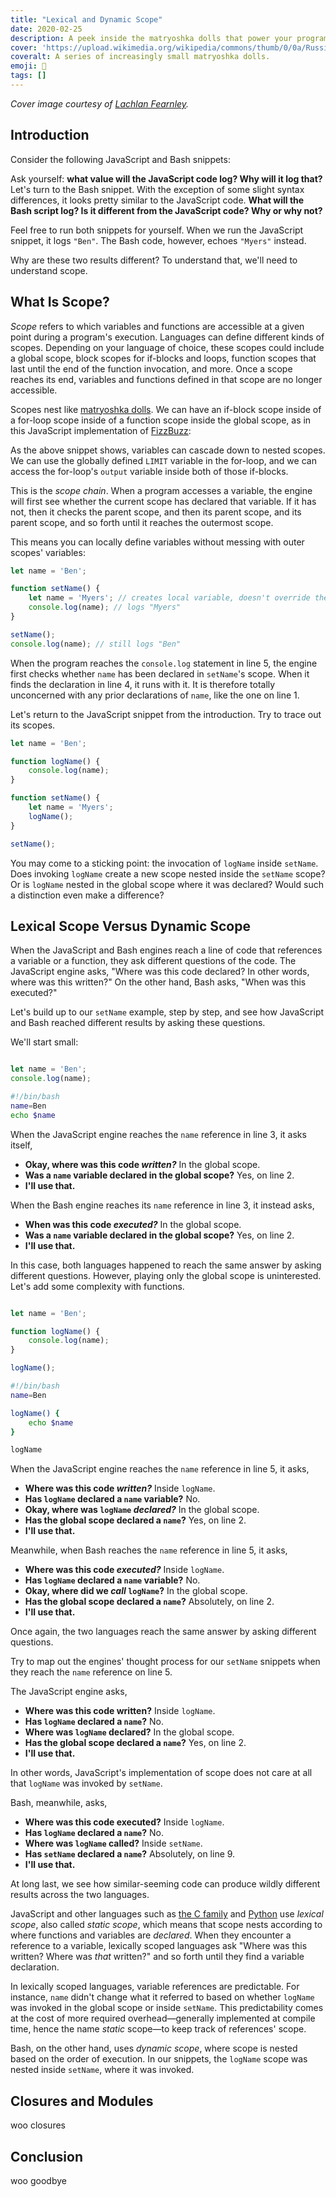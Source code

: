 ```yaml
---
title: "Lexical and Dynamic Scope"
date: 2020-02-25
description: A peek inside the matryoshka dolls that power your programming. Written mainly for JavaScript developers.
cover: 'https://upload.wikimedia.org/wikipedia/commons/thumb/0/0a/Russian_Dolls.jpg/1280px-Russian_Dolls.jpg'
coveralt: A series of increasingly small matryoshka dolls.
emoji: 🔎
tags: []
---
```



<p style="margin-top: 0;"><i>Cover image courtesy of <a href="https://commons.wikimedia.org/wiki/File:Russian_Dolls.jpg">Lachlan Fearnley</a>.</i></p>

## Introduction

Consider the following JavaScript and Bash snippets:

<SideBySide>
    <IntroductionJavascriptSnippet />
    <IntroductionBashSnippet />
</SideBySide>

Ask yourself: **what value will the JavaScript code log? Why will it log that?** Let's turn to the Bash snippet. With the exception of some slight syntax differences, it looks pretty similar to the JavaScript code. **What will the Bash script log? Is it different from the JavaScript code? Why or why not?**

Feel free to run both snippets for yourself. When we run the JavaScript snippet, it logs `"Ben"`. The Bash code, however, echoes `"Myers"` instead.

Why are these two results different? To understand that, we'll need to understand scope.

## What Is Scope?

<p><dfn>Scope</dfn> refers to which variables and functions are accessible at a given point during a program's execution. Languages can define different kinds of scopes. Depending on your language of choice, these scopes could include a global scope, block scopes for if-blocks and loops, function scopes that last until the end of the function invocation, and more. Once a scope reaches its end, variables and functions defined in that scope are no longer accessible.</p>

Scopes nest like [matryoshka dolls](https://en.wikipedia.org/wiki/Matryoshka_doll). We can have an if-block scope inside of a for-loop scope inside of a function scope inside the global scope, as in this JavaScript implementation of [FizzBuzz](https://en.wikipedia.org/wiki/Fizz_buzz):

<div id="nestedScopesExample">
	<FizzbuzzSnippet />
</div>

As the above snippet shows, variables can cascade down to nested scopes. We can use the globally defined `LIMIT` variable in the for-loop, and we can access the for-loop's `output` variable inside both of those if-blocks.

This is the <dfn>scope chain</dfn>. When a program accesses a variable, the engine will first see whether the current scope has declared that variable. If it has not, then it checks the parent scope, and then its parent scope, and its parent scope, and so forth until it reaches the outermost scope.

This means you can locally define variables without messing with outer scopes' variables:

```js {numberLines: true}
let name = 'Ben';

function setName() {
	let name = 'Myers'; // creates local variable, doesn't override the global `name`
	console.log(name); // logs "Myers"
}

setName();
console.log(name); // still logs "Ben"
```

When the program reaches the `console.log` statement in line 5, the engine first checks whether `name` has been declared in `setName`'s scope. When it finds the declaration in line 4, it runs with it. It is therefore totally unconcerned with any prior declarations of `name`, like the one on line 1.

Let's return to the JavaScript snippet from the introduction. Try to trace out its scopes.

```js {numberLines: true}
let name = 'Ben';

function logName() {
    console.log(name);
}

function setName() {
    let name = 'Myers';
    logName();
}

setName();
```

You may come to a sticking point: the invocation of `logName` inside `setName`. Does invoking `logName` create a new scope nested inside the `setName` scope? Or is `logName` nested in the global scope where it was declared? Would such a distinction even make a difference?

## Lexical Scope Versus Dynamic Scope

When the JavaScript and Bash engines reach a line of code that references a variable or a function, they ask different questions of the code. The JavaScript engine asks, "Where was this code declared? In other words, where was this written?" On the other hand, Bash asks, "When was this executed?"

Let's build up to our `setName` example, step by step, and see how JavaScript and Bash reached different results by asking these questions.

We'll start small:

```js {numberLines: true}{3}:title=JS

let name = 'Ben';
console.log(name);
```

```bash {numberLines: true}{3}:title=Bash
#!/bin/bash
name=Ben
echo $name
```

When the JavaScript engine reaches the `name` reference in line 3, it asks itself,
* __Okay, where was this code _written?___ In the global scope.
* __Was a `name` variable declared in the global scope?__ Yes, on line 2.
* __I'll use that.__

When the Bash engine reaches its `name` reference in line 3, it instead asks,
* __When was this code _executed?___ In the global scope.
* __Was a `name` variable declared in the global scope?__ Yes, on line 2.
* __I'll use that.__

In this case, both languages happened to reach the same answer by asking different questions. However, playing only the global scope is uninterested. Let's add some complexity with functions.

```js {numberLines: true}{5}:title=JS

let name = 'Ben';

function logName() {
	console.log(name);
}

logName();
```

```bash {numberLines: true}{5}:title=Bash
#!/bin/bash
name=Ben

logName() {
	echo $name
}

logName
```

When the JavaScript engine reaches the `name` reference in line 5, it asks,
* __Where was this code _written?___ Inside `logName`.
* __Has `logName` declared a `name` variable?__ No.
* __Okay, where was `logName` _declared?___ In the global scope.
* __Has the global scope declared a `name`?__ Yes, on line 2.
* __I'll use that.__

Meanwhile, when Bash reaches the `name` reference in line 5, it asks,
* __Where was this code _executed?___ Inside `logName`.
* __Has `logName` declared a `name` variable?__ No.
* __Okay, where did we _call_ `logName`?__ In the global scope.
* __Has the global scope declared a `name`?__ Absolutely, on line 2.
* __I'll use that.__

Once again, the two languages reach the same answer by asking different questions.

Try to map out the engines' thought process for our `setName` snippets when they reach the `name` reference on line 5.

<SideBySide>
    <IntroductionJavascriptSnippet />
    <IntroductionBashSnippet />
</SideBySide>

The JavaScript engine asks,
* __Where was this code written?__ Inside `logName`.
* __Has `logName` declared a `name`?__ No.
* __Where was `logName` declared?__ In the global scope.
* __Has the global scope declared a `name`?__ Yes, on line 2.
* __I'll use that.__

In other words, JavaScript's implementation of scope does not care at all that `logName` was invoked by `setName`.

Bash, meanwhile, asks,
* __Where was this code executed?__ Inside `logName`.
* __Has `logName` declared a `name`?__ No.
* __Where was `logName` called?__ Inside `setName`.
* __Has `setName` declared a `name`?__ Absolutely, on line 9.
* __I'll use that.__

At long last, we see how similar-seeming code can produce wildly different results across the two languages.

JavaScript and other languages such as [the C family](https://www.geeksforgeeks.org/scope-rules-in-c/) and [Python](https://medium.com/@dannymcwaves/a-python-tutorial-to-understanding-scopes-and-closures-c6a3d3ba0937) use <dfn>lexical scope</dfn>, also called <dfn>static scope</dfn>, which means that scope nests according to where functions and variables are _declared_. When they encounter a reference to a variable, lexically scoped languages ask "Where was this written? Where was _that_ written?" and so forth until they find a variable declaration.

In lexically scoped languages, variable references are predictable. For instance, `name` didn't change what it referred to based on whether `logName` was invoked in the global scope or inside `setName`. This predictability comes at the cost of more required overhead—generally implemented at compile time, hence the name _static_ scope—to keep track of references' scope.

Bash, on the other hand, uses <dfn>dynamic scope</dfn>, where scope is nested based on the order of execution. In our snippets, the `logName` scope was nested inside `setName`, where it was invoked.

## Closures and Modules

woo closures

## Conclusion

woo goodbye